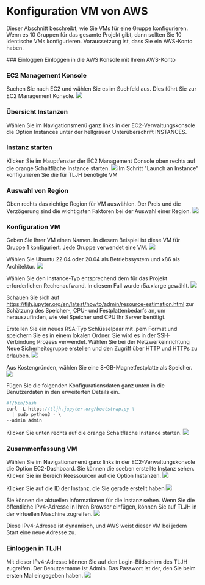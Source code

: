 # Konfiguration VM von AWS

Dieser Abschnitt beschreibt, wie Sie VMs für eine Gruppe konfigurieren. Wenn es 10 Gruppen für das gesamte Projekt gibt, dann sollten Sie 10 identische VMs konfigurieren. Voraussetzung ist, dass Sie ein AWS-Konto haben.


<Steps>
### Einloggen
Einloggen in die AWS Konsole mit Ihrem AWS-Konto

### EC2 Management Konsole
Suchen Sie nach EC2 und wählen Sie es im Suchfeld aus. Dies führt Sie zur EC2 Management Konsole.
![](../../Images/Ab2.png)

### Übersicht Instanzen
Wählen Sie im Navigationsmenü ganz links in der EC2-Verwaltungskonsole die Option Instances unter der hellgrauen Unterüberschrift INSTANCES.

### Instanz starten
Klicken Sie im Hauptfenster der EC2 Management Console oben rechts auf die orange Schaltfläche Instance starten.
![](../../Images/Ab3.png)
Im Schritt "Launch an Instance" konfigurieren Sie die für TLJH benötigte VM

### Auswahl von Region
Oben rechts das richtige Region für VM auswählen. Der Preis und die Verzögerung sind die wichtigsten Faktoren bei der Auswahl einer Region.
![](../../Images/Ab4.png)

### Konfiguration VM
Geben Sie Ihrer VM einen Namen. In diesem Beispiel ist diese VM für Gruppe 1 konfiguriert. Jede Gruppe verwendet eine VM.
![](../../Images/Ab5.png)

Wählen Sie Ubuntu 22.04 oder 20.04 als Betriebssystem und x86 als Architektur.
![](../../Images/Ab6.png)

Wählen Sie den Instance-Typ entsprechend dem für das Projekt erforderlichen Rechenaufwand. In diesem Fall wurde r5a.xlarge gewählt.
![](../../Images/Ab7.png)

Schauen Sie sich auf https://tljh.jupyter.org/en/latest/howto/admin/resource-estimation.html zur Schätzung des Speicher-, CPU- und Festplattenbedarfs an, um herauszufinden, wie viel Speicher und CPU Ihr Server benötigt.

Erstellen Sie ein neues RSA-Typ Schlüsselpaar mit .pem Format und speichern Sie es in einem lokalen Ordner. Sie wird es in der SSH-Verbindung Prozess verwendet.
Wählen Sie bei der Netzwerkeinrichtung Neue Sicherheitsgruppe erstellen und den Zugriff über HTTP und HTTPs zu erlauben.
![](../../Images/Ab8.png)

Aus Kostengründen, wählen Sie eine 8-GB-Magnetfestplatte als Speicher.
![](../../Images/Ab9.png)

Fügen Sie die folgenden Konfigurationsdaten ganz unten in die Benutzerdaten in den erweiterten Details ein.
```js copy
#!/bin/bash
curl -L https://tljh.jupyter.org/bootstrap.py \
  | sudo python3 - \
--admin Admin
```

Klicken Sie unten rechts auf die orange Schaltfläche Instance starten.
![](../../Images/Ab10.png)

### Zusammenfassung VM
Wählen Sie im Navigationsmenü ganz links in der EC2-Verwaltungskonsole die Option EC2-Dashboard. Sie können die soeben erstellte Instanz sehen. Klicken Sie im Bereich Reessourcen auf die Option Instanzen.
![](../../Images/Ab11.png)

Klicken Sie auf die ID der Instanz, die Sie gerade erstellt haben
![](../../Images/Ab12.png)

Sie können die aktuellen Informationen für die Instanz sehen. Wenn Sie die öffentliche IPv4-Adresse in Ihren Browser einfügen, können Sie auf TLJH in der virtuellen Maschine zugreifen.
![](../../Images/Ab13.png)

Diese IPv4-Adresse ist dynamisch, und AWS weist dieser VM bei jedem Start eine neue Adresse zu.

### Einloggen in TLJH
Mit dieser IPv4-Adresse können Sie auf den Login-Bildschirm des TLJH zugreifen. Der Benutzername ist Admin. Das Passwort ist der, den Sie beim ersten Mal eingegeben haben.
![](../../Images/Ab14.png)
</Steps>